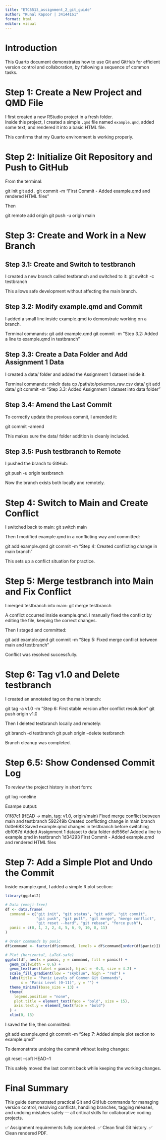 ```yaml
---
title: "ETC5513_assignment_2_git_guide"
author: "Kunal Kapoor | 34144161"
format: html
editor: visual
---
```


# Introduction

This Quarto document demonstrates how to use Git and GitHub for efficient version control and collaboration, by following a sequence of common tasks.

# Step 1: Create a New Project and QMD File

I first created a new RStudio project in a fresh folder.\
Inside this project, I created a simple `.qmd` file named `example.qmd`, added some text, and rendered it into a basic HTML file.

This confirms that my Quarto environment is working properly.

# Step 2: Initialize Git Repository and Push to GitHub

From the terminal:

git init git add . git commit -m "First Commit - Added example.qmd and rendered HTML files"

Then

git remote add origin <your-repo-link> git push -u origin main

# Step 3: Create and Work in a New Branch

## Step 3.1: Create and Switch to testbranch

I created a new branch called testbranch and switched to it: git switch -c testbranch

This allows safe development without affecting the main branch.

## Step 3.2: Modify example.qmd and Commit

I added a small line inside example.qmd to demonstrate working on a branch.

Terminal commands: git add example.qmd git commit -m "Step 3.2: Added a line to example.qmd in testbranch"

## Step 3.3: Create a Data Folder and Add Assignment 1 Data

I created a data/ folder and added the Assignment 1 dataset inside it.

Terminal commands: mkdir data cp /path/to/pokemon_raw.csv data/ git add data/ git commit -m "Step 3.3: Added Assignment 1 dataset into data folder"

## Step 3.4: Amend the Last Commit

To correctly update the previous commit, I amended it:

git commit --amend

This makes sure the data/ folder addition is cleanly included.

## Step 3.5: Push testbranch to Remote

I pushed the branch to GitHub:

git push -u origin testbranch

Now the branch exists both locally and remotely.

# Step 4: Switch to Main and Create Conflict

I switched back to main: git switch main

Then I modified example.qmd in a conflicting way and committed:

git add example.qmd git commit -m "Step 4: Created conflicting change in main branch"

This sets up a conflict situation for practice.

# Step 5: Merge testbranch into Main and Fix Conflict

I merged testbranch into main: git merge testbranch

A conflict occurred inside example.qmd. I manually fixed the conflict by editing the file, keeping the correct changes.

Then I staged and committed:

git add example.qmd git commit -m "Step 5: Fixed merge conflict between main and testbranch"

Conflict was resolved successfully.

# Step 6: Tag v1.0 and Delete testbranch

I created an annotated tag on the main branch:

git tag -a v1.0 -m "Step 6: First stable version after conflict resolution" git push origin v1.0

Then I deleted testbranch locally and remotely:

git branch -d testbranch git push origin --delete testbranch

Branch cleanup was completed.

# Step 6.5: Show Condensed Commit Log

To review the project history in short form:

git log --oneline

Exampe output:

01f87c1 (HEAD -\> main, tag: v1.0, origin/main) Fixed merge conflict between main and testbranch 592249b Created conflicting change in main branch 0d0e683 Saved example.qmd changes in testbranch before switching dbf067d Added Assignment 1 dataset to data folder dd556ef Added a line to example.qmd in testbranch 1d34293 First Commit - Added example.qmd and rendered HTML files

# Step 7: Add a Simple Plot and Undo the Commit

Inside example.qmd, I added a simple R plot section:

```r
library(ggplot2)

# Data (emoji-free)
df <- data.frame(
  command = c("git init", "git status", "git add", "git commit", 
              "git push", "git pull", "git merge", "merge conflict", 
              "git reset --hard", "git rebase", "force push"),
  panic = c(0, 1, 2, 2, 4, 5, 6, 9, 10, 8, 11)
)

# Order commands by panic
df$command <- factor(df$command, levels = df$command[order(df$panic)])

# Plot (horizontal, LaTeX-safe)
ggplot(df, aes(x = panic, y = command, fill = panic)) +
  geom_col(width = 0.6) +
  geom_text(aes(label = panic), hjust = -0.3, size = 4.2) +
  scale_fill_gradient(low = "skyblue", high = "red") +
  labs(title = "Panic Levels of Common Git Commands",
       x = "Panic Level (0–11)", y = "") +
  theme_minimal(base_size = 13) +
  theme(
    legend.position = "none",
    plot.title = element_text(face = "bold", size = 15),
    axis.text.y = element_text(face = "bold")
  ) +
  xlim(0, 13)
```

I saved the file, then committed:

git add example.qmd git commit -m "Step 7: Added simple plot section to example.qmd"

To demonstrate undoing the commit without losing changes:

git reset --soft HEAD\~1

This safely moved the last commit back while keeping the working changes.

# Final Summary

This guide demonstrated practical Git and GitHub commands for managing version control, resolving conflicts, handling branches, tagging releases, and undoing mistakes safely — all critical skills for collaborative coding projects.

✅ Assignment requirements fully completed. ✅ Clean final Git history. ✅ Clean rendered PDF.

